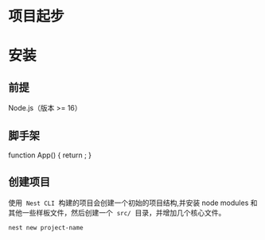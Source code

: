 # 项目起步


# 安装

## 前提

Node.js（版本 >= 16）

## 脚手架

function App() {
return <PackageManagerTabs command="install -g @nestjs/cli" />;
}

## 创建项目

使用  `Nest CLI`  构建的项目会创建一个初始的项目结构,并安装 node modules 和其他一些样板文件，然后创建一个  `src/`  目录，并增加几个核心文件。

```bash
nest new project-name
```
